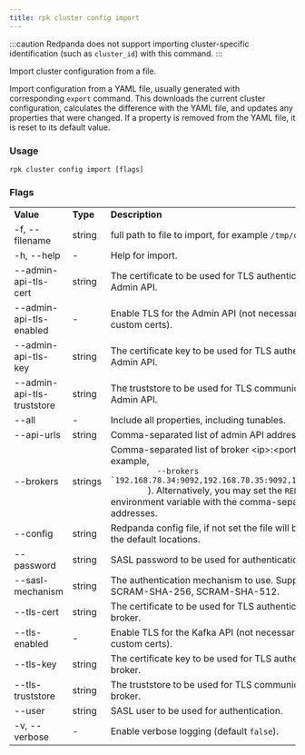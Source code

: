 ```yaml
---
title: rpk cluster config import
---
```


<head>
  <meta name="title" content="rpk cluster config import | Redpanda Docs" />
  <meta name="description" content="rpk cluster config import" />
  <link rel="canonical" href="https://docs.redpanda.com/docs/reference/rpk/rpk-cluster/rpk-cluster-config-import/" />
</head>

:::caution
Redpanda does not support importing cluster-specific identification (such as `cluster_id`) with this command.
:::

Import cluster configuration from a file.

Import configuration from a YAML file, usually generated with
corresponding `export` command. This downloads the current cluster
configuration, calculates the difference with the YAML file, and
updates any properties that were changed. If a property is removed
from the YAML file, it is reset to its default value.

### Usage

```
rpk cluster config import [flags]
```

### Flags

<table>
  <tbody>
    <tr>
      <td>
        <strong> Value</strong>
      </td>
      <td>
        <strong> Type</strong>
      </td>
      <td>
        <strong> Description</strong>
      </td>
    </tr>
    <tr>
      <td>-f, --filename</td>
      <td>string</td>
      <td>
        full path to file to import, for example <code>/tmp/config.yml</code> .
      </td>
    </tr>
    <tr>
      <td>-h, --help</td>
      <td>-</td>
      <td> Help for import.</td>
    </tr>
    <tr>
      <td>--admin-api-tls-cert</td>
      <td>string</td>
      <td>
        The certificate to be used for TLS authentication with the Admin API.
      </td>
    </tr>
    <tr>
      <td>--admin-api-tls-enabled</td>
      <td>-</td>
      <td>
        Enable TLS for the Admin API (not necessary if specifying custom certs).
      </td>
    </tr>
    <tr>
      <td>--admin-api-tls-key</td>
      <td>string</td>
      <td>
        The certificate key to be used for TLS authentication with the Admin
        API.
      </td>
    </tr>
    <tr>
      <td>--admin-api-tls-truststore</td>
      <td>string</td>
      <td>
        The truststore to be used for TLS communication with the Admin API.
      </td>
    </tr>
    <tr>
      <td>--all</td>
      <td>-</td>
      <td> Include all properties, including tunables.</td>
    </tr>
    <tr>
      <td>--api-urls</td>
      <td>string</td>
      <td> Comma-separated list of admin API addresses (&lt;ip&gt;:&lt;port&gt;</td>
    </tr>
    <tr>
      <td>--brokers</td>
      <td>strings</td>
      <td>
        Comma-separated list of broker &lt;ip&gt;:&lt;port&gt; pairs (for example,
        <code>
          --brokers `192.168.78.34:9092,192.168.78.35:9092,192.179.23.54:9092`
        </code>
        ). Alternatively, you may set the <code>REDPANDA_BROKERS</code>
        environment variable with the comma-separated list of broker addresses.
      </td>
    </tr>
    <tr>
      <td>--config</td>
      <td>string</td>
      <td>
        Redpanda config file, if not set the file will be searched for in the
        default locations.
      </td>
    </tr>
    <tr>
      <td>--password</td>
      <td>string</td>
      <td> SASL password to be used for authentication.</td>
    </tr>
    <tr>
      <td>--sasl-mechanism</td>
      <td>string</td>
      <td>
        The authentication mechanism to use. Supported values: SCRAM-SHA-256,
        SCRAM-SHA-512.
      </td>
    </tr>
    <tr>
      <td>--tls-cert</td>
      <td>string</td>
      <td>
        The certificate to be used for TLS authentication with the broker.
      </td>
    </tr>
    <tr>
      <td>--tls-enabled</td>
      <td>-</td>
      <td>
        Enable TLS for the Kafka API (not necessary if specifying custom certs).
      </td>
    </tr>
    <tr>
      <td>--tls-key</td>
      <td>string</td>
      <td>
        The certificate key to be used for TLS authentication with the broker.
      </td>
    </tr>
    <tr>
      <td>--tls-truststore</td>
      <td>string</td>
      <td> The truststore to be used for TLS communication with the broker.</td>
    </tr>
    <tr>
      <td>--user</td>
      <td>string</td>
      <td> SASL user to be used for authentication.</td>
    </tr>
    <tr>
      <td>-v, --verbose</td>
      <td>-</td>
      <td>
        Enable verbose logging (default <code>false</code>).
      </td>
    </tr>
  </tbody>
</table>
